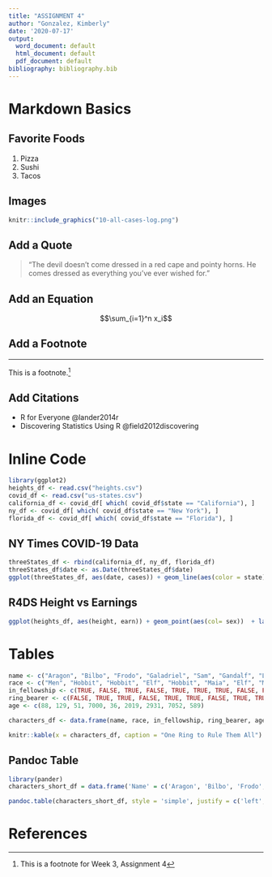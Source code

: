 ```yaml
---
title: "ASSIGNMENT 4"
author: "Gonzalez, Kimberly"
date: '2020-07-17'
output:
  word_document: default
  html_document: default
  pdf_document: default
bibliography: bibliography.bib
---
```


# Markdown Basics

## Favorite Foods

1. Pizza
2. Sushi
3. Tacos

## Images

```r
knitr::include_graphics("10-all-cases-log.png")
```
\newpage

## Add a Quote

> "The devil doesn't come dressed in a red cape and pointy horns.
   He comes dressed as everything you've ever wished for."

## Add an Equation
$$\sum_{i=1}^n x_i$$


## Add a Footnote
***
This is a footnote.^[This is a footnote for Week 3, Assignment 4]

## Add Citations

*  R for Everyone @lander2014r
*  Discovering Statistics Using R @field2012discovering

# Inline Code

``` r
library(ggplot2)
heights_df <- read.csv("heights.csv")
covid_df <- read.csv("us-states.csv")
california_df <- covid_df[ which( covid_df$state == "California"), ]
ny_df <- covid_df[ which( covid_df$state == "New York"), ]
florida_df <- covid_df[ which( covid_df$state == "Florida"), ]

```

## NY Times COVID-19 Data
``` r
threeStates_df <- rbind(california_df, ny_df, florida_df)
threeStates_df$date <- as.Date(threeStates_df$date)
ggplot(threeStates_df, aes(date, cases)) + geom_line(aes(color = state)) + scale_y_continuous(trans = "log10") + labs(title = "All Cases (Log PLot)", y = "Cases")
```

## R4DS Height vs Earnings
```r
ggplot(heights_df, aes(height, earn)) + geom_point(aes(col= sex))  + labs(title = "Height vs. Earnings", y = "Earnings (Dollars", x = "Height (Inches)")
```

# Tables
```r
name <- c("Aragon", "Bilbo", "Frodo", "Galadriel", "Sam", "Gandalf", "Legolas", "Sauron", "Gollum")
race <- c("Men", "Hobbit", "Hobbit", "Elf", "Hobbit", "Maia", "Elf", "Maia", "Hobbit")
in_fellowship <- c(TRUE, FALSE, TRUE, FALSE, TRUE, TRUE, TRUE, FALSE, FALSE)
ring_bearer <- c(FALSE, TRUE, TRUE, FALSE, TRUE, TRUE, FALSE, TRUE, TRUE)
age <- c(88, 129, 51, 7000, 36, 2019, 2931, 7052, 589)

characters_df <- data.frame(name, race, in_fellowship, ring_bearer, age)

knitr::kable(x = characters_df, caption = "One Ring to Rule Them All")
```


## Pandoc Table
```r
library(pander)
characters_short_df = data.frame('Name' = c('Aragon', 'Bilbo', 'Frodo', 'Sam', 'Sauron'), 'Race' = c('Men', 'Hobbit', 'Hobbit','Hobbit', 'Maia'), 'In Fellowship?' = c('Yes', 'No', 'Yes', 'Yes', 'No'), 'Is Ring Bearer?' = c('No', 'Yes','Yes', 'Yes', 'Yes'), 'Age' = c(88, 129, 51, 36, 7052))

pandoc.table(characters_short_df, style = 'simple', justify = c('left', 'left', 'left', 'left', 'center'))
```

# References